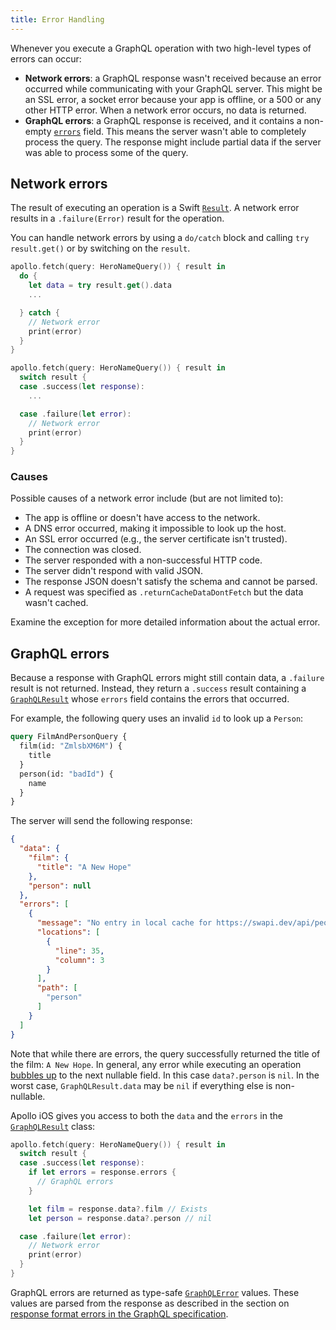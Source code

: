 ```yaml
---
title: Error Handling
---
```


Whenever you execute a GraphQL operation with two high-level types of errors can occur:

- **Network errors**: a GraphQL response wasn't received because an error occurred while communicating with your GraphQL server. This might be an SSL error, a socket error because your app is offline, or a 500 or any other HTTP error. When a network error occurs, no data is returned.
- **GraphQL errors**: a GraphQL response is received, and it contains a non-empty [`errors`](https://spec.graphql.org/draft/#sec-Errors) field. This means the server wasn't able to completely process the query. The response might include partial data if the server was able to process some of the query.

## Network errors

The result of executing an operation is a Swift [`Result`](https://developer.apple.com/documentation/swift/result). A network error results in a `.failure(Error)` result for the operation.

You can handle network errors by using a `do/catch` block and calling `try result.get()` or by switching on the `result`.

<CodeColumns cols={2}>

```swift
apollo.fetch(query: HeroNameQuery()) { result in
  do {
    let data = try result.get().data
    ...

  } catch {
    // Network error
    print(error)
  }
}
```

```swift
apollo.fetch(query: HeroNameQuery()) { result in
  switch result {
  case .success(let response):
    ...

  case .failure(let error):
    // Network error
    print(error)
  }
}
```

</CodeColumns>

### Causes

Possible causes of a network error include (but are not limited to):

* The app is offline or doesn't have access to the network.
* A DNS error occurred, making it impossible to look up the host.
* An SSL error occurred (e.g., the server certificate isn't trusted).
* The connection was closed.
* The server responded with a non-successful HTTP code.
* The server didn't respond with valid JSON.
* The response JSON doesn't satisfy the schema and cannot be parsed.
* A request was specified as `.returnCacheDataDontFetch` but the data wasn't cached.

Examine the exception for more detailed information about the actual error.

## GraphQL errors

Because a response with GraphQL errors might still contain data, a `.failure` result is not returned. Instead, they return a `.success` result containing a [`GraphQLResult`](https://www.apollographql.com/docs/ios/docc/documentation/apollo/graphqlresult) whose `errors` field contains the errors that occurred.

For example, the following query uses an invalid `id` to look up a `Person`:

```graphql
query FilmAndPersonQuery {
  film(id: "ZmlsbXM6M") {
    title
  }
  person(id: "badId") {
    name
  }
}
```

The server will send the following response:

```json
{
  "data": {
    "film": {
      "title": "A New Hope"
    },
    "person": null
  },
  "errors": [
    {
      "message": "No entry in local cache for https://swapi.dev/api/people/m�H/",
      "locations": [
        {
          "line": 35,
          "column": 3
        }
      ],
      "path": [
        "person"
      ]
    }
  ]
}
```

Note that while there are errors, the query successfully returned the title of the film: `A New Hope`. In general, any error while executing an operation [bubbles up](https://spec.graphql.org/draft/#sec-Errors) to the next nullable field. In this case `data?.person` is `nil`. In the worst case, `GraphQLResult.data` may be `nil` if everything else is non-nullable.

Apollo iOS gives you access to both the `data` and the `errors` in the [`GraphQLResult`](https://www.apollographql.com/docs/ios/docc/documentation/apollo/graphqlresult) class:

```swift
apollo.fetch(query: HeroNameQuery()) { result in
  switch result {
  case .success(let response):
    if let errors = response.errors {
      // GraphQL errors
    }

    let film = response.data?.film // Exists
    let person = response.data?.person // nil

  case .failure(let error):
    // Network error
    print(error)
  }
}
```

GraphQL errors are returned as type-safe [`GraphQLError`](https://www.apollographql.com/docs/ios/docc/documentation/apollo/graphqlerror) values. These values are parsed from the response as described in the section on [response format errors in the GraphQL specification](https://spec.graphql.org/October2021/#sec-Errors).
